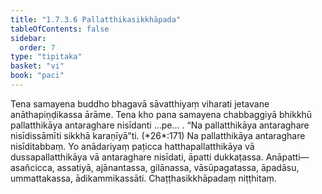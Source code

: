 ```yaml
---
title: "1.7.3.6 Pallatthikasikkhāpada"
tableOfContents: false
sidebar:
  order: 7
type: "tipitaka"
basket: "vi"
book: "paci"
---
```



<DynamicBreadcrumb />

<Division number="601" book="paci">

<Paragraph number="1810" book="paci">
Tena samayena buddho bhagavā sāvatthiyaṃ viharati jetavane anāthapiṇḍikassa ārāme. Tena kho pana samayena chabbaggiyā bhikkhū pallatthikāya antaraghare nisīdanti …pe… .
</Paragraph>

<Paragraph number="1811" book="paci">
<Emphasis>“Na pallatthikāya antaraghare nisīdissāmīti sikkhā karaṇīyā”</Emphasis>ti. (*26*:<Emphasis>171</Emphasis>)
</Paragraph>

<Paragraph number="1812" book="paci">
Na pallatthikāya antaraghare nisīditabbaṃ. Yo anādariyaṃ paṭicca hatthapallatthikāya vā dussapallatthikāya vā antaraghare nisīdati, āpatti dukkaṭassa.
</Paragraph>

<Paragraph number="1813" book="paci">
Anāpatti— asañcicca, assatiyā, ajānantassa, gilānassa, vāsūpagatassa, āpadāsu, ummattakassa, ādikammikassāti.

</Paragraph>
</Division>

<Paragraph number="1814" type="center" book="paci">
Chaṭṭhasikkhāpadaṃ niṭṭhitaṃ.
</Paragraph>